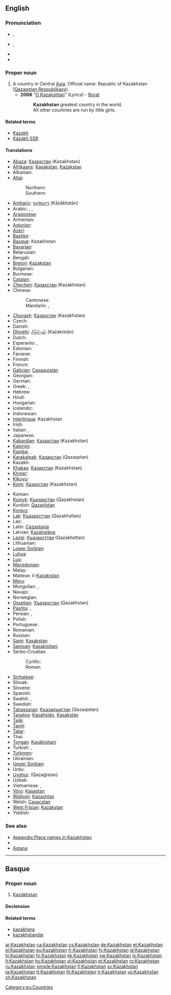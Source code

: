==English==
{{wikipedia}}

===Pronunciation===
* {{a|UK}} {{IPA|/ˈkæzəkstæn/|/ˈkɑːzəkstɑːn/}}, {{SAMPA|/"k{z@kst{n/|/"kA:z@kstA:n/}}
* {{a|US}} {{IPA|/ˈkɑzəkˌstæn/}}, {{SAMPA|/"kAz@k%st{n/}}
* {{audio|En-us-Kazakhstan.ogg|Audio (US)}}
* {{rhymes|æn}}

===Proper noun===
{{en-proper noun}}

# A country in Central [[Asia]]. Official name: Republic of Kazakhstan ([[Qazaqstan Respublikasy]]).
#* '''2006''' "[http://www.lyricsondemand.com/b/boratlyrics/okazakhstanlyrics.html O Kazakshtan]" (Lyrics) - [[w:Stereophonic Musical Listenings That Have Been Origin in Moving Film "Borat: Cultural Learnings of America for Make Benefit Glorious Nation of Kazakhstan"|Borat]]
#*: '''Kazakhstan''' greatest country in the world.
#*: All other countries are run by little girls.

====Related terms====
* [[Kazakh]]
* [[Kazakh SSR]]

====Translations====
{{trans-top|country in Central Asia}}
* [[Abaza]]: [[Казахстан]] (Kazakhstan)
* [[Afrikaans]]: [[Kasakstan]], [[Kazakstan]]
* Albanian: {{t-|sq|Kazakistan|xs=Albanian}}
* [[Altai]]:
*:Northern: {{t|atv|Казахстан|tr=Kazaxstan|sc=Cyrl}}
*:Southern: {{t|alt|Казахстан|tr=Kazaxstan|sc=Cyrl}}
* [[Amharic]]: [[ካዛኽስታን]] (Kāzākhstān)
* Arabic: {{t-|ar|كازاخستان|m|tr=kazakhistaan}}, {{t-|ar|قازاقستان|m|tr=qazaqistaan}}, {{t-|ar|كازخستان|tr=kazakhistaan}}
* [[Aragonese]]: {{t|an|Kasajstán|xs=Aragonese}}
* Armenian: {{t-|hy|Ղազախստան|tr=Ġazaxstan}}
* [[Asturian]]: {{t|ast|Kazakhistán|xs=Asturian}}
* [[Azeri]]: {{t|az|Qazaxıstan}}
* [[Bashkir]]: {{tø|ba|Ҡаҙағстан|tr=Qaðağstan|sc=Cyrl}}
* [[Basque]]: Kazakhstan
* [[Bavarian]]: {{tø|bar|Kasachstan}}
* Belarusian: {{t-|be|Казахстан|m|tr=Kazaxstán|xs=Belarusian}}
* Bengali: {{t|bn|কাজাখস্তান|tr=kajakhstan|sc=Beng|xs=Bengali}}
* [[Breton]]: [[Kazakstan]]
* Bulgarian: {{t|bg|Казахстан|m|tr=Kazahstán|sc=Cyrl}}
* Burmese: {{t|my|ကာဇက်စတန်|tr=kazetsătan|sc=Mymr}}
* [[Catalan]]: {{t+|ca|Kazakhstan}}
* [[Chechen]]: [[Казахстан]] (Kazakhstan)
* Chinese:
*: Cantonese: {{tø|yue|哈薩克斯坦|sc=Hani|xs=Cantonese}}
*: Mandarin: {{t-|cmn|哈薩克斯坦|sc=Hani}}, {{t-|cmn|哈萨克斯坦|tr=Hāsàkèsītǎn|sc=Hani}}
* [[Chuvash]]: [[Казахстан]] (Kazakhstan)
* Czech: {{t-|cs|Kazachstán}}
* Danish: {{t-|da|Kasakhstan}}
* [[Dhivehi]]: [[ކަޒަކިސްތާން]] (Każakistān)
* Dutch: {{t+|nl|Kazachstan}}
* Esperanto: {{t-|eo|Kazaĥio|xs=Esperanto}}, {{t-|eo|Kazaĥstano|xs=Esperanto}}
* Estonian: {{t-|et|Kasahstan}}
* Faroese: {{t-|fo|Kasakstan|xs=Faroese}}
* Finnish: {{t+|fi|Kazakstan}}
* French: {{t+|fr|Kazakhstan|m}}
* [[Galician]]: [[Casaquistán]]
* Georgian: {{t|ka|ყაზახეთი|tr=qazaxet'i|sc=Geor|xs=Georgian}}
* German: {{t+|de|Kasachstan|n}}
* Greek: {{t-|el|Καζαχστάν|n|tr=Kazachstán}},  {{t+|el|Καζακστάν|n|tr=Kazakstán}}
* Hebrew: {{t|he|קזחסטן|tr=kazakhstan}}
* Hindi: {{t|hi|कज़ाख़स्तान|tr=kazāxstān|xs=Hindi}}
* Hungarian: {{t+|hu|Kazahsztán}}
* Icelandic: {{t+|is|Kasakstan|n}}
* Indonesian: {{t-|id|Kazakhstan|xs=Indonesian}}
* [[Interlingua]]: Kazakhstan
* Irish: {{t|ga|Casacstáin|f|alt=an Chasacstáin|xs=Irish}}
* Italian: {{t-|it|Kazakistan|m}}, {{t-|it|Kazakstan|m}}
* Japanese: {{t+|ja|カザフスタン|tr=Kazafusutan}}
* [[Kabardian]]: [[Казахстан]] (Kazakhstan)
* [[Kalenjin]]: {{tø|kln|Kazakstan}}
* [[Kamba]]: {{tø|kam|Kazakstan}}, {{tø|kam|Kazakstan}}
* [[Karakalpak]]: [[Қазақстан]] (Qazaqstan)
* Kazakh: {{t-|kk|Қазақстан|tr=Qazaqstan|sc=Cyrl|xs=Kazakh}}
* [[Khakas]]: [[Казахстан]] (Kazakhstan)
* [[Khmer]]: {{t|km|កាហ្សាក់ស្ថាន|tr=ka zak sthan|sc=Khmr}}
* [[Kikuyu]]: {{tø|ki|Kazakstan}}
* [[Komi]]: [[Казахстан]] (Kazakhstan)
{{trans-mid}}
* Korean: {{t+|ko|카자흐스탄|tr=Kajaheuseutan|sc=Hang}}
* [[Kumyk]]: [[Къазахстан]] (Qazakhstan)
* Kurdish: [[Qazaxîstan]]
* [[Kyrgyz]]: {{t|ky|Казакстан|tr=Kazakstan|sc=Cyrl|xs=Kyrgyz}}
* [[Lak]]: [[Къазахсттан]] (Qazakhsttan)
* Lao: {{t|lo|ກາຊ້ກສະຖານ|tr=kāsáksatʰān|sc=Laoo}}
* Latin: [[Cazastania]]
* Latvian: [[Kazahstāna]]
* [[Lezgi]]: [[Къазахсттан]] (Qazakhsttan)
* Lithuanian: {{t+|lt|Kazachstanas|xs=Lithuanian}}
* [[Lower Sorbian]]: {{l|dsb|Kazachstan}} {{m}}
* [[Luhya]]: {{tø|luy|Kazakstan}}
* [[Luo]]: {{tø|luo|Kazakstan}}
* [[Macedonian]]: {{t+|mk|Казахстан|m|tr=Kazahstán}}
* Malay: {{t-|ms|Kazakhstan|xs=Malay}}
* Maltese: il-[[Każakistan]]
* [[Meru]]: {{tø|mer|Kazakstan}}
* Mongolian: {{t-|mn|Казахстан|tr=Kazahstán|sc=Cyrl|xs=Mongolian}},  {{t|mn|Казакстан|tr=Kazakstán|sc=Cyrl|xs=Mongolian}}
* Navajo: {{tø|nv|Kʼazah bikéyah}}
* Norwegian: {{t+|no|Kasakhstan}}
* [[Ossetian]]: [[Хъазахстан]] (Qazakhstan)
* [[Pashto]]: {{t-|ps|قازاقستان|tr=qāzāqstān|sc=ps-Arab|xs=Pashto}},  {{t-|ps|قزاقستان|tr=qazāqstān|sc=ps-Arab|xs=Pashto}}
* Persian: {{t|fa|کازاخستان|tr=Kâzâxestân|xs=Persian}},  {{t+|fa|قزاقستان|tr=Qazzâqestân|xs=Persian}}
* Polish: {{t+|pl|Kazachstan|m}}
* Portuguese: {{t+|pt|Cazaquistão|m}}
* Romanian: {{t+|ro|Kazahstan|n}}
* Russian: {{t+|ru|Казахстан|m|tr=Kazaxstán}}
* [[Sami]]: [[Kasakstan]]
* [[Samoan]]: [[Kasakisitani]]
* Serbo-Croatian:
*: Cyrillic: {{t|sh|Казахстан|m|alt=Ка̏захста̄н|sc=Cyrl|xs=Serbo-Croatian}}
*: Roman: {{t|sh|Kazahstan|m|alt=Kȁzahstān|xs=Serbo-Croatian}}
* [[Sinhalese]]: {{t|si|කසකස්‍තානය|tr=kasakastānaya|sc=Sinh}}
* Slovak: {{t-|sk|Kasachstan|m}}
* Slovene: {{t+|sl|Kazahstan|m}}
* Spanish: {{t+|es|Kazajistán|m}}
* Swahili: {{t+|sw|Kazakistani|xs=Swahili}}, {{t+|sw|Ukazaki|xs=Swahili}}
* Swedish: {{t+|sv|Kazakstan}}
* [[Tabassaran]]: [[Къазакъистан]] (Qazaqistan)
* [[Tagalog]]: [[Kasahstán]], [[Kasakstán]]
* [[Tajik]]: {{t|tg|Қазоқистон|tr=Qazoqiston|sc=Cyrl|xs=Tajik}}
* [[Tamil]]: {{t|ta|கஜாக்ஸ்தான்|tr=kajākstān|xs=Tamil}}
* [[Tatar]]: {{t|tt|Қазақстан|tr=Qazaqstan|sc=Cyrl}}
* Thai: {{t+|th|คาซัคสถาน|tr=kaasáksàtăan}}
* [[Tongan]]: [[Kasākisitani]]
* Turkish: {{t+|tr|Kazakistan}}, {{t-|tr|Kazakeli}}
* [[Turkmen]]: {{t-|tk|Gazagystan|xs=Turkmen}}
* Ukrainian: {{t+|uk|Казахстан|m|tr=Kazaxstán|xs=Ukrainian}}
* [[Upper Sorbian]]: {{l|hsb|Kazachstan}} {{m}}
* Urdu: {{t-|ur|قزاقستان|tr=Qazāqistān|xs=Urdu}}
* [[Uyghur]]: {{ug-Arab|[[ﻗﺎﺯﺍﻏﯩﺴﺘﺎﻥ]]}} (Qazaġistan)
* Uzbek: {{t|uz|Qozog'iston|xs=Uzbek}}
* Vietnamese: {{t|vi|Ka-dắc-xtan|xs=Vietnamese}},  {{t-|vi|Kazakhstan|xs=Vietnamese}}
* [[Võro]]: [[Kasastan]]
* [[Walloon]]: [[Kazaxhtan]]
* Welsh: [[Casacstan]]
* [[West Frisian]]: [[Kazakstan]]
* Yiddish: {{t|yi|קאזאכסטאן|alt=קאַזאַכסטאַן|tr=Kazakhstan|sc=Hebr|xs=Yiddish}}
{{trans-bottom}}

===See also===
* [[Appendix:Place names in Kazakhstan]]
* {{list|en|countries of Europe}}
* [[Astana]]

----

==Basque==
{{wikipedia|lang=eu}}

===Proper noun===
{{infl|eu|proper noun}}

# [[#English|Kazakhstan]]

====Declension====
{{eu-decl-prop inanim noun|kk=1}}

====Related terms====
* [[kazakhera]]
* [[kazakhstandar]]

[[Category:eu:Countries]]

[[ar:Kazakhstan]]
[[ca:Kazakhstan]]
[[cs:Kazakhstan]]
[[de:Kazakhstan]]
[[et:Kazakhstan]]
[[el:Kazakhstan]]
[[eu:Kazakhstan]]
[[fr:Kazakhstan]]
[[fy:Kazakhstan]]
[[gl:Kazakhstan]]
[[hi:Kazakhstan]]
[[hr:Kazakhstan]]
[[kk:Kazakhstan]]
[[sw:Kazakhstan]]
[[lo:Kazakhstan]]
[[lt:Kazakhstan]]
[[hu:Kazakhstan]]
[[pl:Kazakhstan]]
[[pt:Kazakhstan]]
[[ro:Kazakhstan]]
[[ru:Kazakhstan]]
[[simple:Kazakhstan]]
[[fi:Kazakhstan]]
[[sv:Kazakhstan]]
[[ta:Kazakhstan]]
[[tt:Kazakhstan]]
[[th:Kazakhstan]]
[[tr:Kazakhstan]]
[[vo:Kazakhstan]]
[[zh:Kazakhstan]]